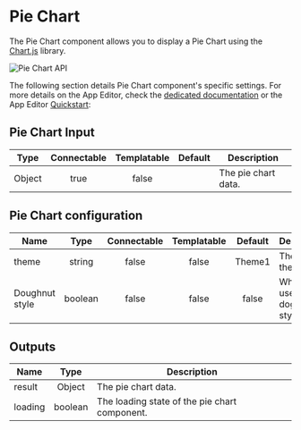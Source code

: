

# Pie Chart

The Pie Chart component allows you to display a Pie Chart using the [Chart.js](https://www.chartjs.org/) library.

![Pie Chart API](../../assets/apps/4_app_component_library/pie.png.webp)

The following section details Pie Chart component's specific settings. For more details on the App Editor, check the [dedicated documentation](../0_app_editor/index.mdx) or the App Editor [Quickstart](../../getting_started/7_apps_quickstart/index.mdx):

<div class="grid grid-cols-2 gap-6 mb-4">
    <DocCard
        color="orange"
        title="App Editor Documentation"
        description="The app editor is a low-code builder to create apps with components, create interactions with runnables, and configure the app settings."
        href="/docs/apps/app_editor"
    />
    <DocCard
        color="orange"
        title="Apps Quickstart"
        description="Learn how to build your first app in a matter of minutes."
        href="/docs/getting_started/apps_quickstart"
    />
</div>

## Pie Chart Input

|  Type  | Connectable | Templatable | Default | Description         |
| :----: | :---------: | :---------: | :-----: | ------------------- |
| Object |    true     |    false    |         | The pie chart data. |

## Pie Chart configuration

| Name          |  Type   | Connectable | Templatable | Default | Description                     |
| ------------- | :-----: | :---------: | :---------: | :-----: | ------------------------------- |
| theme         | string  |    false    |    false    | Theme1  | The chart theme.                |
| Doughnut style | boolean |    false    |    false    |  false  | Whether to use a doghnut style. |

## Outputs

| Name    |  Type   | Description                                   |
| ------- | :-----: | --------------------------------------------- |
| result  | Object  | The pie chart data.                           |
| loading | boolean | The loading state of the pie chart component. |
